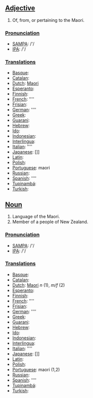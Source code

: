 ==[[Adjective]]==

# Of, from, or pertaining to the Maori. 

===[[Pronunciation]]===
*[[w:SAMPA|SAMPA]]: /'/
*[[w:IPA|IPA]]: /'/

===[[Translation]]s===
*[[Basque]]: [[]]
*[[Catalan]]: [[]]
*[[Dutch]]: [[Maori]]
*[[Esperanto]]: [[]]
*[[Finnish]]: [[]]
*[[French]]: [[]] ''''
*[[Frisian]]: [[]]
*[[German]]: [[]] ''''
*[[Greek]]: [[]]
*[[Guarani]]: [[]]
*[[Hebrew]]: [[]]
*[[Ido]]: [[]]
*[[Indonesian]]: [[]]
*[[Interlingua]]: [[]]
*[[Italian]]: [[]] ''''
*[[Japanese]]: []]
*[[Latin]]: [[]]
*[[Polish]]: [[]]
*[[Portuguese]]: maori
*[[Russian]]: [[]]
*[[Spanish]]: [[]] ''''
*[[Tupinambá]]: [[]]
*[[Turkish]]: [[]]



==[[Noun]]==

# Language of the Maori.
# Member of a people of New Zealand.

===[[Pronunciation]]===
*[[w:SAMPA|SAMPA]]: /'/
*[[w:IPA|IPA]]: /'/

===[[Translation]]s===
*[[Basque]]: [[]]
*[[Catalan]]: [[]]
*[[Dutch]]: [[Maori]] ''n'' (1), ''m/f'' (2)
*[[Esperanto]]: [[]]
*[[Finnish]]: [[]]
*[[French]]: [[]] ''''
*[[Frisian]]: [[]]
*[[German]]: [[]] ''''
*[[Greek]]: [[]]
*[[Guarani]]: [[]]
*[[Hebrew]]: [[]]
*[[Ido]]: [[]]
*[[Indonesian]]: [[]]
*[[Interlingua]]: [[]]
*[[Italian]]: [[]] ''''
*[[Japanese]]: []]
*[[Latin]]: [[]]
*[[Polish]]: [[]]
*[[Portuguese]]: maori (1,2)
*[[Russian]]: [[]]
*[[Spanish]]: [[]] ''''
*[[Tupinambá]]: [[]]
*[[Turkish]]: [[]]